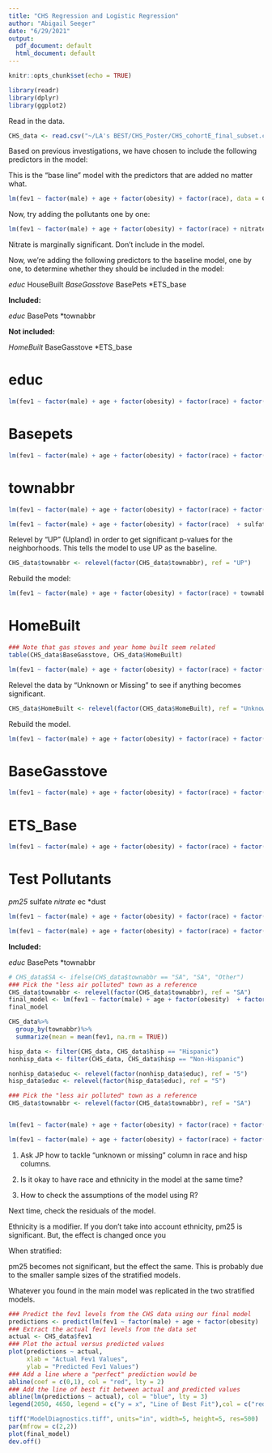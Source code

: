 ---
title: "CHS Regression and Logistic Regression"
author: "Abigail Seeger"
date: "6/29/2021"
output:
  pdf_document: default
  html_document: default
---

```{r setup, include=FALSE}
knitr::opts_chunk$set(echo = TRUE)
```

```{r warning = FALSE, message = FALSE}
library(readr)
library(dplyr)
library(ggplot2)
```

Read in the data. 

```{r}
CHS_data <- read.csv("~/LA's BEST/CHS_Poster/CHS_cohortE_final_subset.csv")
```

Based on previous investigations, we have chosen to include the following predictors in the model:

This is the "base line" model with the predictors that are added no matter what. 

```{r}
lm(fev1 ~ factor(male) + age + factor(obesity) + factor(race), data = CHS_data)%>%summary()
```

Now, try adding the pollutants one by one:

```{r}
lm(fev1 ~ factor(male) + age + factor(obesity) + factor(race) + nitrate, data = CHS_data)%>%summary()

```

Nitrate is marginally significant. Don't include in the model. 

Now, we're adding the following predictors to the baseline model, one by one, to determine whether they should be included in the model:

*educ
*HouseBuilt
*BaseGasstove
*BasePets
*ETS_base

**Included:**

*educ
*BasePets
*townabbr

**Not included:**

*HomeBuilt 
*BaseGasstove
*ETS_base


# educ

```{r}
lm(fev1 ~ factor(male) + age + factor(obesity) + factor(race) + factor(townabbr), data = CHS_data)%>%summary()
```
# Basepets

```{r}
lm(fev1 ~ factor(male) + age + factor(obesity) + factor(race) + factor(BasePets), data = CHS_data)%>%summary()
```

# townabbr

```{r}
lm(fev1 ~ factor(male) + age + factor(obesity) + factor(race) + factor(townabbr) + sulfate, data = CHS_data)%>%summary()

lm(fev1 ~ factor(male) + age + factor(obesity) + factor(race)  + sulfate, data = CHS_data)%>%summary()
```

Relevel by "UP" (Upland) in order to get significant p-values for the neighborhoods. This tells the model to use UP as the baseline. 

```{r}
CHS_data$townabbr <- relevel(factor(CHS_data$townabbr), ref = "UP")
```

Rebuild the model:

```{r}
lm(fev1 ~ factor(male) + age + factor(obesity) + factor(race) + townabbr, data = CHS_data)%>%summary()
```

# HomeBuilt

```{r}
### Note that gas stoves and year home built seem related
table(CHS_data$BaseGasstove, CHS_data$HomeBuilt)

lm(fev1 ~ factor(male) + age + factor(obesity) + factor(race) + factor(HomeBuilt), data = CHS_data)%>%summary()

```

Relevel the data by "Unknown or Missing" to see if anything becomes significant.

```{r}
CHS_data$HomeBuilt <- relevel(factor(CHS_data$HomeBuilt), ref = "Unknown or Missing")
```

Rebuild the model.

```{r}
lm(fev1 ~ factor(male) + age + factor(obesity) + factor(race) + factor(HomeBuilt), data = CHS_data)%>%summary()
```
# BaseGasstove

```{r}
lm(fev1 ~ factor(male) + age + factor(obesity) + factor(race) + factor(BaseGasstove), data = CHS_data)%>%summary()
```

# ETS_Base

```{r}
lm(fev1 ~ factor(male) + age + factor(obesity) + factor(race) + factor(townabbr) + factor(ETS_base), data = CHS_data)%>%summary()
```


# Test Pollutants

*pm25
*sulfate
*nitrate
*ec
*dust

```{r}
lm(fev1 ~ factor(male) + age + factor(obesity) + factor(race) + factor(townabbr) + pm25 + nitrate + sulfate, data = CHS_data)%>%summary()

lm(fev1 ~ factor(male) + age + factor(obesity) + factor(race) + factor(townabbr) + sulfate, data = CHS_data)%>%summary()
```
**Included:**

*educ
*BasePets
*townabbr

```{r}
# CHS_data$SA <- ifelse(CHS_data$townabbr == "SA", "SA", "Other")
### Pick the "less air polluted" town as a reference
CHS_data$townabbr <- relevel(factor(CHS_data$townabbr), ref = "SA")
final_model <- lm(fev1 ~ factor(male) + age + factor(obesity)  + factor(townabbr) + pm25 + factor(educ) + factor(race), data = CHS_data)
final_model
```
```{r}
CHS_data%>%
  group_by(townabbr)%>%
  summarize(mean = mean(fev1, na.rm = TRUE))
```



```{r}
hisp_data <- filter(CHS_data, CHS_data$hisp == "Hispanic")
nonhisp_data <- filter(CHS_data, CHS_data$hisp == "Non-Hispanic")

nonhisp_data$educ <- relevel(factor(nonhisp_data$educ), ref = "5")
hisp_data$educ <- relevel(factor(hisp_data$educ), ref = "5")

```

```{r}
### Pick the "less air polluted" town as a reference
CHS_data$townabbr <- relevel(factor(CHS_data$townabbr), ref = "SA")


lm(fev1 ~ factor(male) + age + factor(obesity) + factor(race) + factor(townabbr) + pm25 + factor(educ) , data = hisp_data)%>%summary()

lm(fev1 ~ factor(male) + age + factor(obesity) + factor(race) + factor(townabbr) + pm25 + factor(educ) , data = nonhisp_data)%>%summary()

```

1. Ask JP how to tackle "unknown or missing" column in race and hisp columns.

2. Is it okay to have race and ethnicity in the model at the same time?
3. How to check the assumptions of the model using R?

Next time, check the residuals of the model. 


Ethnicity is a modifier. If you don't take into account ethnicity, pm25 is significant. But, the effect is changed once you 

When stratified:

pm25 becomes not significant, but the effect the same. This is probably due to the smaller sample sizes of the stratified models. 

Whatever you found in the main model was replicated in the two stratified models. 

```{r}
### Predict the fev1 levels from the CHS data using our final model
predictions <- predict(lm(fev1 ~ factor(male) + age + factor(obesity)  + factor(townabbr) + pm25 + factor(educ) + factor(race), data = CHS_data), CHS_data)
### Extract the actual fev1 levels from the data set
actual <- CHS_data$fev1
### Plot the actual versus predicted values
plot(predictions ~ actual,
     xlab = "Actual Fev1 Values",
     ylab = "Predicted Fev1 Values")
### Add a line where a "perfect" prediction would be 
abline(coef = c(0,1), col = "red", lty = 2)
### Add the line of best fit between actual and predicted values
abline(lm(predictions ~ actual), col = "blue", lty = 3)
legend(2050, 4650, legend = c("y = x", "Line of Best Fit"),col = c("red", "blue"), lty = c(2,3))
```


```{r}
tiff("ModelDiagnostics.tiff", units="in", width=5, height=5, res=500)
par(mfrow = c(2,2))
plot(final_model)
dev.off()
```


